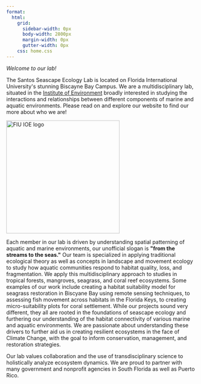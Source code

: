 ```yaml
---
format:
  html:
    grid: 
      sidebar-width: 0px 
      body-width: 2800px
      margin-width: 0px 
      gutter-width: 0px
    css: home.css
---
```


```{=html}
<div class="hero-image">
</div>

<div class="centered-text"
  <h2><i>Welcome to our lab!</i></h2>
   <p>The Santos Seascape Ecology Lab is located on Florida International University's stunning Biscayne Bay Campus. We are a multidisciplinary lab, situated in the <a href="https://environment.fiu.edu/">Institute of Environment</a> broadly interested in studying the interactions and relationships between different components of marine and aquatic environments. Please read on and explore our website to find our more about who we are!</p>
   <img src="/images/FIU_IOE.jpg" alt="FIU IOE logo" height="300">
  <p>Each member in our lab is driven by understanding spatial patterning of aquatic and marine environments, our unofficial slogan is <b>"from the streams to the seas."</b> Our team is specialized in applying traditional ecological theory as well as concepts in landscape and movement ecology to study how aquatic  communities respond to habitat quality, loss, and fragmentation. We apply this multidisciplinary approach to studies in tropical forests, mangroves, seagrass, and coral reef ecosystems. Some examples of our work include creating a habitat suitability model for seagrass restoration in Biscyane Bay using remote sensing techniques, to assessing fish movement across habitats in the Florida Keys, to creating micro-suitability plots for coral settlement. While our projects sound very different, they all are rooted in the foundations of seascape ecology and furthering our understanding of the habitat connectivity of various marine and aquatic environments. We are passionate about understanding these drivers to further aid us in creating resilient ecosystems in the face of Climate Change, with the goal to inform conservation, management, and restoration strategies.</p>
</div>


<div class="hero-image2">
    <div class="intro-text-2">
        <p>Our lab values collaboration and the use of transdisciplinary science to holistically analyze ecosystem dynamics. We are proud to partner with many government and nonprofit agencies in South Florida as well as Puerto Rico.</p>
    </div>
</div>
```

